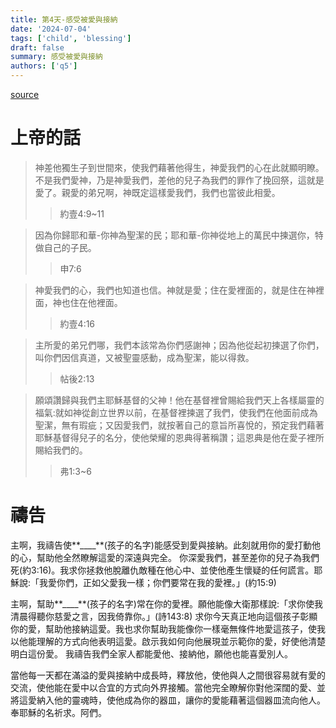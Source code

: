 ```yaml
---
title: 第4天-感受被愛與接納
date: '2024-07-04'
tags: ['child', 'blessing']
draft: false
summary: 感受被愛與接納
authors: ['q5']
---
```


[source](https://q5help.me/faith/PrayForTheChildren.jsp)

# 上帝的話

> 神差他獨生子到世間來，使我們藉著他得生，神愛我們的心在此就顯明瞭。不是我們愛神，乃是神愛我們，差他的兒子為我們的罪作了挽回祭，這就是愛了。親愛的弟兄啊，神既定這樣愛我們，我們也當彼此相愛。
>
> > 約壹4:9~11

> 因為你歸耶和華-你神為聖潔的民；耶和華-你神從地上的萬民中揀選你，特做自己的子民。
>
> > 申7:6

> 神愛我們的心，我們也知道也信。神就是愛；住在愛裡面的，就是住在神裡面，神也住在他裡面。
>
> > 約壹4:16

> 主所愛的弟兄們哪，我們本該常為你們感謝神；因為他從起初揀選了你們，叫你們因信真道，又被聖靈感動，成為聖潔，能以得救。
>
> > 帖後2:13

> 願頌讚歸與我們主耶穌基督的父神！他在基督裡曾賜給我們天上各樣屬靈的福氣:就如神從創立世界以前，在基督裡揀選了我們，使我們在他面前成為聖潔，無有瑕疵；又因愛我們，就按著自己的意旨所喜悅的，預定我們藉著耶穌基督得兒子的名分，使他榮耀的恩典得著稱讚；這恩典是他在愛子裡所賜給我們的。
>
> > 弗1:3~6

# 禱告

主啊，我禱告使**\_\_\_\_**(孩子的名字)能感受到愛與接納。此刻就用你的愛打動他的心，幫助他全然瞭解這愛的深遠與完全。 你深愛我們，甚至差你的兒子為我們死(約3:16)。我求你拯救他脫離仇敵種在他心中、並使他產生懷疑的任何謊言。耶穌說:「我愛你們，正如父愛我一樣；你們要常在我的愛裡。」(約15:9)

主啊，幫助**\_\_\_\_**(孩子的名字)常在你的愛裡。願他能像大衛那樣說:「求你使我清晨得聽你慈愛之言，因我倚靠你。」(詩143:8) 求你今天真正地向這個孩子彰顯你的愛，幫助他接納這愛。我也求你幫助我能像你一樣毫無條件地愛這孩子，使我以他能理解的方式向他表明這愛。啟示我如何向他展現並示範你的愛，好使他清楚明白這份愛。 我禱告我們全家人都能愛他、接納他，願他也能喜愛別人。

當他每一天都在滿溢的愛與接納中成長時，釋放他，使他與人之間很容易就有愛的交流，使他能在愛中以合宜的方式向外界接觸。當他完全瞭解你對他深闊的愛、並將這愛納入他的靈魂時，使他成為你的器皿，讓你的愛能藉著這個器皿流向他人。奉耶穌的名祈求。阿們。
